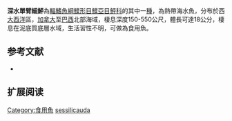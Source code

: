 {{Speciesbox
| name = 深水單臂細鮃
| image = Monolene sessilicauda.jpg
| image_width = 250px
| image_caption = 
| status = NE
| status_system = IUCN3.1
| genus = Monolene
| species = sessilicauda
| authority = [[Goode|Goode]], 1880
| synonyms = 
}}

'''深水單臂細鮃'''為[[輻鰭魚綱|輻鰭魚綱]][[鰈形目|鰈形目]][[鰈亞目|鰈亞目]][[鮃科|鮃科]]的其中一[[種|種]]，為熱帶海水魚，分布於西[[大西洋|大西洋]]區，[[加拿大|加拿大]]至[[巴西|巴西]]北部海域，棲息深度150-550公尺，體長可達18公分，棲息在泥底質底層水域，生活習性不明，可做為食用魚。
==参考文献==
*{{FishBase_species|genus=Monolene|species=sessilicauda|year=2014|month=4}}

== 扩展阅读 ==
{{refbegin}}
{{wikispecies-inline|Monolene sessilicauda|深水單臂細鮃}}
{{refend}}
{{Taxonbar|from=Q2186927}}

[[Category:食用魚|Category:食用魚]]
[[Category:單臂細鮃屬|sessilicauda]]


{{魚類小作品}}